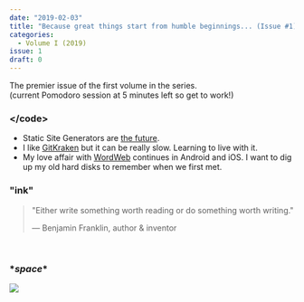 ```yaml
---
date: "2019-02-03"
title: "Because great things start from humble beginnings... (Issue #1)"
categories:
  - Volume I (2019)
issue: 1
draft: 0
---
```


The premier issue of the first volume in the series.<br />
(current Pomodoro session at 5 minutes left so get to work!)

### &lt;/code&gt;
* Static Site Generators are [the future][1].
* I like [GitKraken][2] but it can be really slow. Learning to live with it.
* My love affair with [WordWeb][3] continues in Android and iOS. I want to dig up my old hard disks to remember when we first met.

### "ink"
> "Either write something worth reading or do something worth writing."
> 
> &mdash; Benjamin Franklin, author & inventor

<br />

### \**space*\*

![](./space-screenshot.jpg)




[1]:https://code-ink-space.gitlab.io/code/2019/static-site-generator-jekyll-hexo-hugo/
[2]:https://www.gitkraken.com
[3]:https://wordweb.info/
